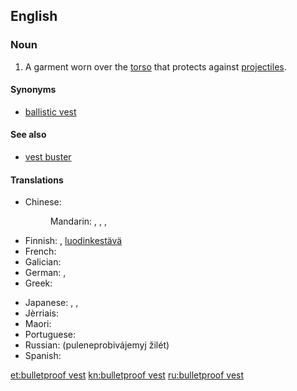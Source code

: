 ==English==
{{wikipedia}}

===Noun===
{{en-noun}}

# A garment worn over the [[torso]] that protects against [[projectile]]s.

====Synonyms====
* [[ballistic vest]]

====See also====
* [[vest buster]]

====Translations====
{{trans-top|bulletproof vest}}
* Chinese:
*: Mandarin: {{t|cmn|防彈衣|sc=Hani}}, {{t|cmn|防弹衣|tr=fángdànyī|sc=Hani}}, {{t|cmn|鋼絲背心|sc=Hani}}, {{t|cmn|钢丝背心|tr=gāngsī bèixīn|sc=Hani}}
* Finnish: {{t|fi|luotiliivi}}, [[luodinkestävä]] {{t+|fi|liivi}}
* French: {{t+|fr|gilet pare-balles|m}}
* Galician: {{t+|gl|chaleco antibalas|m}}
* German: {{t|de|beschusshemmende Weste|f}}, {{t|de|durchschusshemmende Weste|f}}
* Greek: {{t|el|αλεξίσφαιρο γιλέκο|n|tr=alexísfairo giléko}}
{{trans-mid}}
* Japanese: {{t|ja|バリスティックベスト|tr=barisutikkubesuto |sc=Jpan}}, {{t|ja|ブレットプルーフベスト|tr=burettopurūfubesuto|sc=Jpan}}, {{t|ja|防弾チョッキ|tr=bōdan-chokki|sc=Jpan}}
* Jèrriais: {{t|roa-jer|câsaque contre-boulets|f}}
* Maori: {{t|mi|kahupeka}}
* Portuguese: {{t|pt|colete à prova de balas|m}}
* Russian: {{t+|ru|бронежилет|m|tr=bronežilét}} {{l/ru|пуленепробиваемый}} {{l/ru|жилет}} (puleneprobivájemyj žilét) {{g|m}}
* Spanish: {{t+|es|chaleco antibalas|m}}
{{trans-bottom}}

[[et:bulletproof vest]]
[[kn:bulletproof vest]]
[[ru:bulletproof vest]]